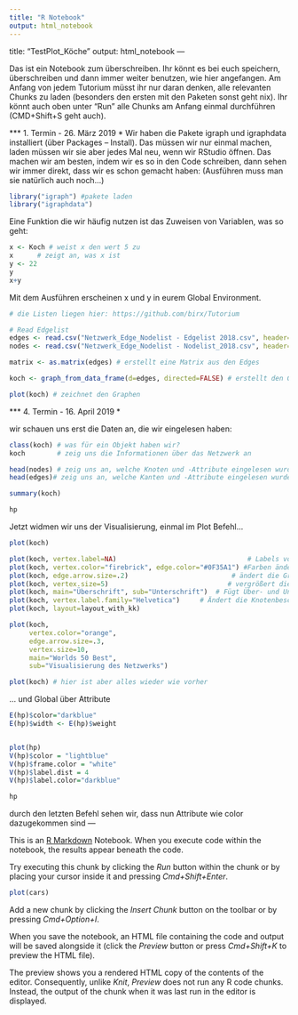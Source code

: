 ```yaml
---
title: "R Notebook"
output: html_notebook
---
```

title: "TestPlot_Köche"
output: html_notebook
---

Das ist ein Notebook zum überschreiben. Ihr könnt es bei euch speichern, überschreiben und dann immer weiter benutzen, wie hier angefangen. Am Anfang von jedem Tutorium müsst ihr nur daran denken, alle relevanten Chunks zu laden (besonders den ersten mit den Paketen sonst geht nix). Ihr könnt auch oben unter "Run" alle Chunks am Anfang einmal durchführen (CMD+Shift+S geht auch). 



*** 1. Termin - 26. März 2019 *
Wir haben die Pakete igraph und igraphdata installiert (über Packages -- Install). Das müssen wir nur einmal machen, laden müssen wir sie aber jedes Mal neu, wenn wir RStudio öffnen. Das machen wir am besten, indem wir es so in den Code schreiben, dann sehen wir immer direkt, dass wir es schon gemacht haben: (Ausführen muss man sie natürlich auch noch...)
```r
library("igraph") #pakete laden 
library("igraphdata")
```

Eine Funktion die wir häufig nutzen ist das Zuweisen von Variablen, was so geht: 
```r
x <- Koch # weist x den wert 5 zu 
x      # zeigt an, was x ist 
y <- 22
y
x+y 
```
Mit dem Ausführen erscheinen x und y in eurem Global Environment. 

```r
# die Listen liegen hier: https://github.com/birx/Tutorium

# Read Edgelist
edges <- read.csv("Netzwerk_Edge_Nodelist - Edgelist 2018.csv", header=T, as.is=T, sep = ",") # liest die Edgelist ein
nodes <- read.csv("Netzwerk_Edge_Nodelist - Nodelist_2018.csv", header=T, as.is=T, sep = ",") # liest die Nodelist ein

matrix <- as.matrix(edges) # erstellt eine Matrix aus den Edges 

koch <- graph_from_data_frame(d=edges, directed=FALSE) # erstellt den Graph mit dem Namen hp

plot(koch) # zeichnet den Graphen
```


*** 4. Termin - 16. April 2019  *

wir schauen uns erst die Daten an, die wir eingelesen haben:
```r
class(koch) # was für ein Objekt haben wir? 
koch        # zeig uns die Informationen über das Netzwerk an 

head(nodes) # zeig uns an, welche Knoten und -Attribute eingelesen wurden
head(edges)# zeig uns an, welche Kanten und -Attribute eingelesen wurden

summary(koch)

hp
```
Jetzt widmen wir uns der Visualisierung, einmal im Plot Befehl... 
```r
plot(koch)

plot(koch, vertex.label=NA)                                 # Labels von Knoten ausblenden um Strukturen zu sehen
plot(koch, vertex.color="firebrick", edge.color="#0F35A1") #Farben ändern von Kanten oder Knoten
plot(koch, edge.arrow.size=.2)                          # ändert die Größe der Pfeilspitzen. anderes Beispiel ...=5
plot(koch, vertex.size=5)                              # vergrößert die Knoten
plot(koch, main="Überschrift", sub="Unterschrift")  # Fügt Über- und Unterschrift hinzu 
plot(koch, vertex.label.family="Helvetica")     # Ändert die Knotenbeschriftung
plot(koch, layout=layout_with_kk)       

plot(koch, 
     vertex.color="orange",
     edge.arrow.size=.3,
     vertex.size=10,
     main="Worlds 50 Best",
     sub="Visualisierung des Netzwerks")

plot(koch) # hier ist aber alles wieder wie vorher
```
... und Global über Attribute
```r
E(hp)$color="darkblue"
E(hp)$width <- E(hp)$weight


plot(hp)
V(hp)$color = "lightblue"
V(hp)$frame.color = "white"
V(hp)$label.dist = 4
V(hp)$label.color="darkblue"

hp
```
durch den letzten Befehl sehen wir, dass nun Attribute wie color dazugekommen sind ---

This is an [R Markdown](http://rmarkdown.rstudio.com) Notebook. When you execute code within the notebook, the results appear beneath the code. 

Try executing this chunk by clicking the *Run* button within the chunk or by placing your cursor inside it and pressing *Cmd+Shift+Enter*. 

```r
plot(cars)
```

Add a new chunk by clicking the *Insert Chunk* button on the toolbar or by pressing *Cmd+Option+I*.

When you save the notebook, an HTML file containing the code and output will be saved alongside it (click the *Preview* button or press *Cmd+Shift+K* to preview the HTML file). 

The preview shows you a rendered HTML copy of the contents of the editor. Consequently, unlike *Knit*, *Preview* does not run any R code chunks. Instead, the output of the chunk when it was last run in the editor is displayed.

